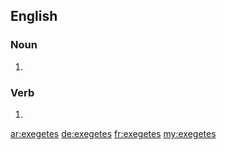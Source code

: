 ==English==

===Noun===
{{head|en|plural}}

# {{plural of|exegete|lang=en|nocat=1}}

===Verb===
{{head|en}}

# {{en-third-person singular of|exegete}}

[[ar:exegetes]]
[[de:exegetes]]
[[fr:exegetes]]
[[my:exegetes]]